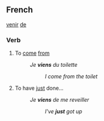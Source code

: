 ==French==
[[venir]] [[de]]
===Verb===
# To [[come]] [[from]]
#:''Je '''viens''' du toilette''
#::''I come from the toilet''
# To have [[just]] done...
#:''Je '''viens''' de me reveiller''
#::''I've '''just''' got up''